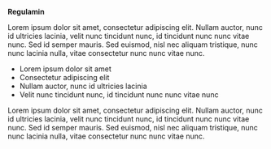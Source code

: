 **Regulamin**

Lorem ipsum dolor sit amet, consectetur adipiscing elit. Nullam auctor, nunc id ultricies lacinia, velit nunc tincidunt nunc, id tincidunt nunc nunc vitae nunc. Sed id semper mauris. Sed euismod, nisl nec aliquam tristique, nunc nunc lacinia nulla, vitae consectetur nunc nunc vitae nunc.

- Lorem ipsum dolor sit amet
- Consectetur adipiscing elit
- Nullam auctor, nunc id ultricies lacinia
- Velit nunc tincidunt nunc, id tincidunt nunc nunc vitae nunc

Lorem ipsum dolor sit amet, consectetur adipiscing elit. Nullam auctor, nunc id ultricies lacinia, velit nunc tincidunt nunc, id tincidunt nunc nunc vitae nunc. Sed id semper mauris. Sed euismod, nisl nec aliquam tristique, nunc nunc lacinia nulla, vitae consectetur nunc nunc vitae nunc.
